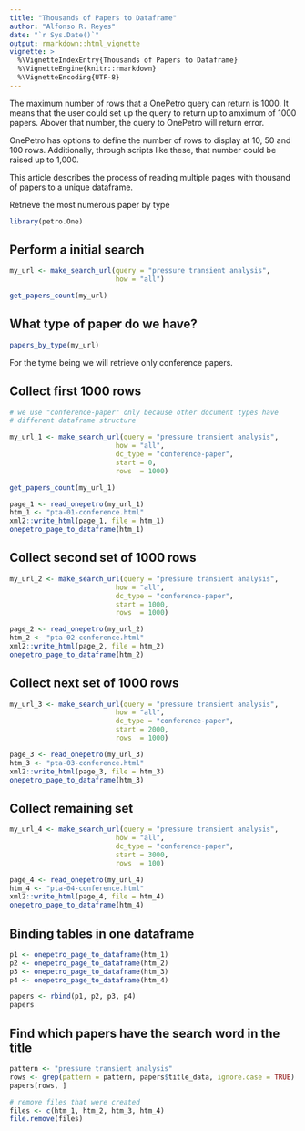 ---
title: "Thousands of Papers to Dataframe"
author: "Alfonso R. Reyes"
date: "`r Sys.Date()`"
output: rmarkdown::html_vignette
vignette: >
  %\VignetteIndexEntry{Thousands of Papers to Dataframe}
  %\VignetteEngine{knitr::rmarkdown}
  %\VignetteEncoding{UTF-8}
---

The maximum number of rows that a OnePetro query can return is 1000. It means that the user could set up the query to return up to amximum of 1000 papers. Abover that number, the query to OnePetro will return error.

OnePetro has options to define the number of rows to display at 10, 50 and 100 rows. Additionally, through scripts like these, that number could be raised up to 1,000.

This article describes the process of reading multiple pages with thousand of papers to a unique dataframe.

Retrieve the most numerous paper by type


```{r}
library(petro.One)

```


## Perform a initial search

```{r}
my_url <- make_search_url(query = "pressure transient analysis", 
                          how = "all")

get_papers_count(my_url)
```

## What type of paper do we have?

```{r}
papers_by_type(my_url)
```

For the tyme being we will retrieve only conference papers.

## Collect first 1000 rows

```{r}
# we use "conference-paper" only because other document types have
# different dataframe structure

my_url_1 <- make_search_url(query = "pressure transient analysis", 
                          how = "all", 
                          dc_type = "conference-paper",
                          start = 0,
                          rows  = 1000)

get_papers_count(my_url_1)

page_1 <- read_onepetro(my_url_1)
htm_1 <- "pta-01-conference.html"
xml2::write_html(page_1, file = htm_1)
onepetro_page_to_dataframe(htm_1)
```


## Collect second set of 1000 rows

```{r}
my_url_2 <- make_search_url(query = "pressure transient analysis", 
                          how = "all", 
                          dc_type = "conference-paper",
                          start = 1000,
                          rows  = 1000)

page_2 <- read_onepetro(my_url_2)
htm_2 <- "pta-02-conference.html"
xml2::write_html(page_2, file = htm_2)
onepetro_page_to_dataframe(htm_2)
```

## Collect next set of 1000 rows

```{r}
my_url_3 <- make_search_url(query = "pressure transient analysis", 
                          how = "all", 
                          dc_type = "conference-paper",
                          start = 2000,
                          rows  = 1000)

page_3 <- read_onepetro(my_url_3)
htm_3 <- "pta-03-conference.html"
xml2::write_html(page_3, file = htm_3)
onepetro_page_to_dataframe(htm_3)
```


## Collect remaining set

```{r}
my_url_4 <- make_search_url(query = "pressure transient analysis", 
                          how = "all", 
                          dc_type = "conference-paper",
                          start = 3000,
                          rows  = 100)

page_4 <- read_onepetro(my_url_4)
htm_4 <- "pta-04-conference.html"
xml2::write_html(page_4, file = htm_4)
onepetro_page_to_dataframe(htm_4)
```

## Binding tables in one dataframe

```{r}

p1 <- onepetro_page_to_dataframe(htm_1)
p2 <- onepetro_page_to_dataframe(htm_2)
p3 <- onepetro_page_to_dataframe(htm_3)
p4 <- onepetro_page_to_dataframe(htm_4)

papers <- rbind(p1, p2, p3, p4)
papers
```

## Find which papers have the search word in the title

```{r}
pattern <- "pressure transient analysis"
rows <- grep(pattern = pattern, papers$title_data, ignore.case = TRUE)
papers[rows, ]
```

```{r}
# remove files that were created
files <- c(htm_1, htm_2, htm_3, htm_4)
file.remove(files)
```

